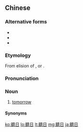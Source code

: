 {{also|听日}}
==Chinese==
{{zh-forms|s=听日}}

===Alternative forms===
* {{zh-l|停日}}
* {{zh-l|旦日}}
* {{zh-l|天日|tr=-}}

===Etymology===
From elision of {{zh-l|天光日}}, {{zh-l|[[天朝]][[日]]}} or {{zh-l|[[天明]][[日]]}}.

===Pronunciation===
{{zh-pron
|c=ting1 jat6
|cat=n
}}

===Noun===
{{zh-noun}}

# {{lb|zh|Cantonese}} [[tomorrow]]

====Synonyms====
{{zh-dial|明天}}

{{zh-cat|Time}}

[[ko:聽日]]
[[lo:聽日]]
[[lt:聽日]]
[[mg:聽日]]
[[ja:聽日]]